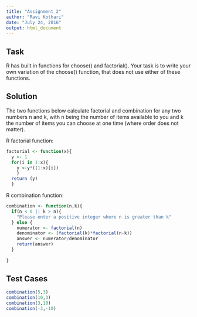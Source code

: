 ```yaml
---
title: "Assignment 2"
author: "Ravi Kothari"
date: "July 24, 2016"
output: html_document
---
```

## Task

R has built in functions for choose() and factorial(). Your task is to write your own variation of the choose()
function, that does not use either of these functions. 


## Solution
The two functions below calculate factorial and combination for any two numbers n and k, with n being the number of items available to you and k the number of items you can choose at one time (where order does not matter).

R factorial function:

```r
factorial <- function(x){
  y <- 1
  for(i in 1:x){
    y <-y*((1:x)[i])
    }
  return (y)
  }
```

R combination function:
```r
combination <- function(n,k){
  if(n < 0 || k > n){
    "Please enter a positive integer where n is greater than k"
  } else {
    numerator <- factorial(n)
    denominator <- (factorial(k)*factorial(n-k))
    answer <- numerator/denominator
    return(answer)
  }
  
}
```

## Test Cases

```r
combination(5,3)
combination(10,3)
combination(3,10)
combination(-3,-10)
```


